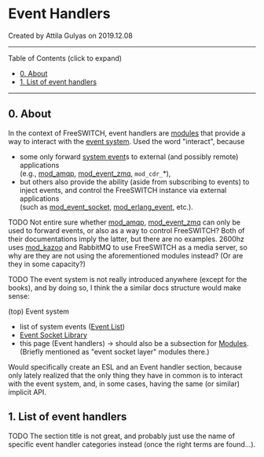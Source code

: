 
# Event Handlers 

 Created by  Attila Gulyas on 2019.12.08

---

Table of Contents (click to expand)

* [0\. About](#0-about)
* [1\. List of event handlers](#1-list-of-event-handlers)

---

## 0\. About

In the context of FreeSWITCH, event handlers are [modules](../../Modules/index.mdx#about) that provide a way to interact with the [event system](./index.mdx#0-about). Used the word "interact", because

* some only forward [system event](./Event-List_7143557.mdx#nat)s to external (and possibly remote) applications  
(e.g., [mod\_amqp](../../Modules/mod_amqp_9635078.mdx#about), [mod\_event\_zmq](../../Modules/mod_event_zmq_3966418.mdx#about), `mod_cdr_`\*),
* but others also provide the ability (aside from subscribing to events) to inject events, and control the FreeSWITCH instance via external applications  
(such as [mod\_event\_socket](../../Modules/mod_event_socket_1048924.mdx#11-acl), [mod\_erlang\_event](../../Modules/mod_erlang_event_1048926.mdx#api-), etc.).

  
TODO Not entire sure whether [mod\_amqp](../../Modules/mod_amqp_9635078.mdx#about), [mod\_event\_zmq](../../Modules/mod_event_zmq_3966418.mdx#about) can only be used to forward events, or also as a way to control FreeSWITCH? Both of their documentations imply the latter, but there are no examples. 2600hz uses [mod\_kazoo](../../Modules/mod_kazoo_10683641.mdx#about) and RabbitMQ to use FreeSWITCH as a media server, so why are they are not using the aforementioned modules instead? (Or are they in some capacity?)

  
TODO The event system is not really introduced anywhere (except for the books), and by doing so, I think the a similar docs structure would make sense:

(top) Event system

* list of system events ([Event List](./Event-List_7143557.mdx#nat))
* [Event Socket Library](../../Client-and-Developer-Interfaces/Event-Socket-Library/index.mdx#-new-)
* this page (Event handlers) → should also be a subsection for [Modules](../../Modules/index.mdx#about). (Briefly mentioned as "event socket layer" modules there.)

Would specifically create an ESL and an Event handler section, because only lately realized that the only thing they have in common is to interact with the event system, and, in some cases, having the same (or similar) implicit API.

## 1\. List of event handlers

TODO The section title is not great, and probably just use the name of specific event handler categories instead (once the right terms are found...).


